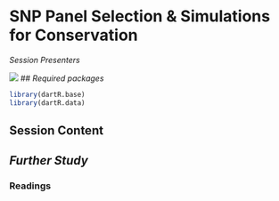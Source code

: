 # SNP Panel Selection & Simulations for Conservation

*Session Presenters*

![](images/Presenters6.png)
## *Required packages*

```r
library(dartR.base)
library(dartR.data)
```

## Session Content


## *Further Study*

### Readings


